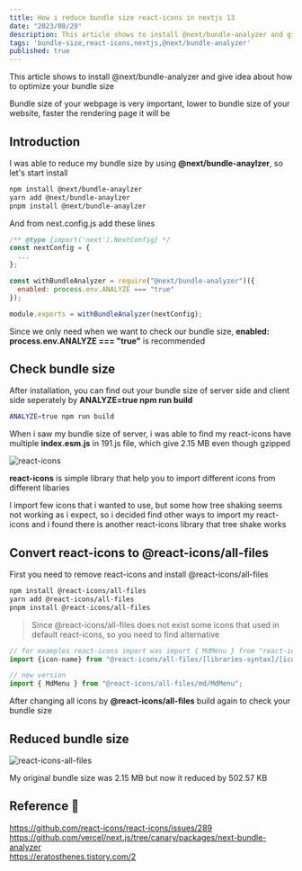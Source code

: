 ```yaml
---
title: How i reduce bundle size react-icons in nextjs 13
date: "2023/08/29"
description: This article shows to install @next/bundle-analyzer and give idea about how to optimize your bundle size
tags: 'bundle-size,react-icons,nextjs,@next/bundle-analyzer'
published: true
---
```


This article shows to install @next/bundle-analyzer and give idea about how to optimize your bundle size

Bundle size of your webpage is very important, lower to bundle size of your website, faster the rendering page it will be

## Introduction

I was able to reduce my bundle size by using **@next/bundle-anaylzer**, so let's start install

```bash showLineNumbers
npm install @next/bundle-anaylzer
yarn add @next/bundle-anaylzer
pnpm install @next/bundle-anaylzer
```

And from next.config.js add these lines

```js:next.config.js {6-10} showLineNumbers
/** @type {import('next').NextConfig} */
const nextConfig = {
  ...
};

const withBundleAnalyzer = require("@next/bundle-analyzer")({
  enabled: process.env.ANALYZE === "true"
});

module.exports = withBundleAnalyzer(nextConfig);
```

Since we only need when we want to check our bundle size, **enabled: process.env.ANALYZE === "true"** is recommended


## Check bundle size

After installation, you can find out your bundle size of server side and client side seperately by **ANALYZE=true npm run build**

```bash showLineNumbers
ANALYZE=true npm run build
```

When i saw my bundle size of server, i was able to find my react-icons have multiple **index.esm.js** in 191.js file, which give 2.15 MB even though gzipped

![react-icons](/posts/NEXTJS/how-i-reduce-bundle-size-nextjs-13/react-icons-bundle-size.jpg)

**react-icons** is simple library that help you to import different icons from different libaries

I import few icons that i wanted to use, 
but some how tree shaking seems not working as i expect, 
so i decided find other ways to import my react-icons and i found there is another react-icons library that tree shake works


## Convert react-icons to @react-icons/all-files

First you need to remove react-icons and install @react-icons/all-files

```bash showLineNumbers
npm install @react-icons/all-files
yarn add @react-icons/all-files
pnpm install @react-icons/all-files
```

> Since @react-icons/all-files does not exist some icons that used in default react-icons, so you need to find alternative

```js showLineNumbers
// for examples react-icons import was import { MdMenu } from "react-icons/md";
import {icon-name} from "@react-icons/all-files/[libraries-syntax]/[icon-name]"

// new version
import { MdMenu } from "@react-icons/all-files/md/MdMenu";
```

After changing all icons by **@react-icons/all-files** build again to check your bundle size


## Reduced bundle size

![react-icons-all-files](/posts/NEXTJS/how-i-reduce-bundle-size-nextjs-13/react-icons-all-file-bundle-size.jpg)

My original bundle size was 2.15 MB but now it reduced by 502.57 KB

## Reference 🔗

https://github.com/react-icons/react-icons/issues/289<br/>
https://github.com/vercel/next.js/tree/canary/packages/next-bundle-analyzer<br/>
https://eratosthenes.tistory.com/2<br/>

